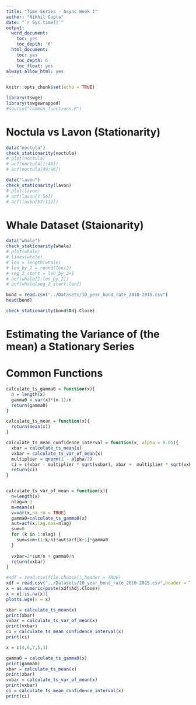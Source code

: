 ```yaml
---
title: "Time Series - Async Week 1"
author: "Nikhil Gupta"
date: "`r Sys.time()`"
output:
  word_document:
    toc: yes
    toc_depth: '6'
  html_document:
    toc: yes
    toc_depth: 6
    toc_float: yes
always_allow_html: yes
---
```


```r
knitr::opts_chunk$set(echo = TRUE)
```

```r
library(tswge)
library(tswgewrapped)
#source("common_functions.R")
```

# Noctula vs Lavon (Stationarity)

```r
data("noctula")
check_stationarity(noctula)
# plot(noctula)
# acf(noctula[1:48])
# acf(noctula[49:96])
```

```r
data("lavon") 
check_stationarity(lavon)
# plot(lavon)
# acf(lavon[1:56])
# acf(lavon[57:112])
```


# Whale Dataset (Staionarity)

```r
data("whale")
check_stationarity(whale)
# plot(whale)
# lines(whale)
# len = length(whale)
# len_by_2 = round(len/2)
# seg_2_start = len_by_2+1
# acf(whale[1:len_by_2])
# acf(whale[seg_2_start:len])
```



```r
bond = read.csv("../Datasets/10_year_bond_rate_2010-2015.csv")
head(bond)

check_stationarity(bond$Adj.Close)

```


# Estimating the Variance of (the mean) a Stationary Series

# Common Functions
```r
calculate_ts_gamma0 = function(x){
  n = length(x)
  gamma0 = var(x)*(n-1)/n
  return(gamma0)
}

calculate_ts_mean = function(x){
  return(mean(x))
}

calculate_ts_mean_confidence_interval = function(x, alpha = 0.05){
  xbar = calculate_ts_mean(x)
  vxbar = calculate_ts_var_of_mean(x)
  multiplier = qnorm(1 - alpha/2)
  ci = c(xbar - multiplier * sqrt(vxbar), xbar +  multiplier * sqrt(vxbar))
  return(ci)
}


calculate_ts_var_of_mean = function(x){
  n=length(x) 
  nlag=n-1 
  m=mean(x)
  v=var(x,na.rm = TRUE)
  gamma0=calculate_ts_gamma0(x)
  aut=acf(x,lag.max=nlag) 
  sum=0
  for (k in 1:nlag) {
    sum=sum+(1-k/n)*aut$acf[k+1]*gamma0
  }
  
  vxbar=2*sum/n + gamma0/n 
  return(vxbar)  
}

```


```r
#xdf = read.csv(file.choose(),header = TRUE)
xdf = read.csv("../Datasets/10_year_bond_rate_2010-2015.csv",header = TRUE)
x = as.numeric(paste(xdf$Adj.Close))
x = x[!is.na(x)]
plotts.wge(x = x)

xbar = calculate_ts_mean(x)
print(xbar)
vxbar = calculate_ts_var_of_mean(x)
print(vxbar)
ci = calculate_ts_mean_confidence_interval(x)
print(ci)

```



```r
x = c(4,6,7,5,3)

gamma0 = calculate_ts_gamma0(x)
print(gamma0)
xbar = calculate_ts_mean(x)
print(xbar)
vxbar = calculate_ts_var_of_mean(x)
print(vxbar)
ci = calculate_ts_mean_confidence_interval(x)
print(ci)

```


```r

```

